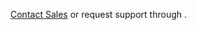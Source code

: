 
[Contact Sales](https://www.agora.io/en/talk-to-us/) or request support through <Link to="{{Global.AGORA_CONSOLE_URL}}"><Vg k="CONSOLE" /></Link>.
